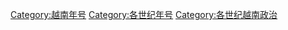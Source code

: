 [[Category:越南年号|Category:越南年号]]
[[Category:各世纪年号|Category:各世纪年号]]
[[Category:各世纪越南政治|Category:各世纪越南政治]]